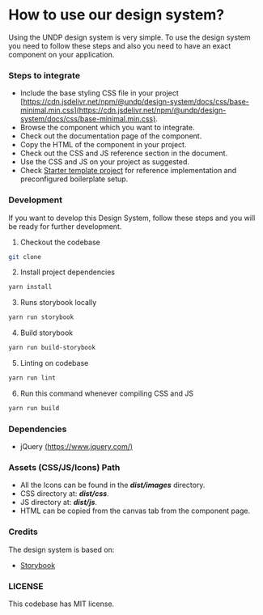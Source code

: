 
<Meta
  title="Getting started/How to use our design system?"
/>

# How to use our design system?

Using the UNDP design system is very simple. To use the design system you need to follow these steps and also you need to have an exact component on your application.

### Steps to integrate

- Include the base styling CSS file in your project [https://cdn.jsdelivr.net/npm/@undp/design-system/docs/css/base-minimal.min.css](https://cdn.jsdelivr.net/npm/@undp/design-system/docs/css/base-minimal.min.css).
- Browse the component which you want to integrate.
- Check out the documentation page of the component.
- Copy the HTML of the component in your project.
- Check out the CSS and JS reference section in the document.
- Use the CSS and JS on your project as suggested.
- Check [Starter template project](https://github.com/undp/design-system-starter-template) for reference implementation and preconfigured boilerplate setup.

### Development

If you want to develop this Design System, follow these steps and you will be ready for further development.

1. Checkout the codebase

```bash
git clone
```

2. Install project dependencies

```bash
yarn install
```

3. Runs storybook locally

```bash
yarn run storybook
```

4. Build storybook

```bash
yarn run build-storybook
```

5. Linting on codebase

```bash
yarn run lint
```

6. Run this command whenever compiling CSS and JS

```bash
yarn run build
```

### Dependencies

- jQuery [(https://www.jquery.com/)](https://www.jquery.com/)

### Assets (CSS/JS/Icons) Path

- All the Icons can be found in the **_dist/images_** directory.
- CSS directory at: **_dist/css_**.
- JS directory at: **_dist/js_**.
- HTML can be copied from the canvas tab from the component page.

### Credits

The design system is based on:

- [Storybook](https://storybook.js.org/)

### LICENSE

This codebase has MIT license.